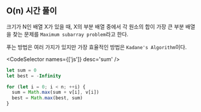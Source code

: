 
## O(n) 시간 풀이

크기가 N인 배열 X가 있을 때, X의 부분 배열 중에서 각 원소의 합이 가장 큰 부분 배열을 찾는 문제를 `Maximum subarray problem`라고 한다.

푸는 방법은 여러 가지가 있지만 가장 효율적인 방법은 `Kadane's Algorithm`이다.

<CodeSelector names={['js']} desc='sum' />

```js
let sum = 0
let best = -Infinity

for (let i = 0; i < n; ++i) {
  sum = Math.max(sum + v[i], v[i])
  best = Math.max(best, sum)
}
```
